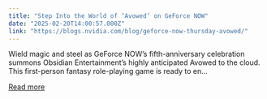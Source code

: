 ```yaml
---
title: "Step Into the World of ‘Avowed’ on GeForce NOW"
date: "2025-02-20T14:00:57.000Z"
link: "https://blogs.nvidia.com/blog/geforce-now-thursday-avowed/"
---
```


Wield magic and steel as GeForce NOW’s fifth-anniversary celebration summons Obsidian Entertainment’s highly anticipated Avowed to the cloud. This first-person fantasy role-playing game is ready to en...

[Read more](https://blogs.nvidia.com/blog/geforce-now-thursday-avowed/)
